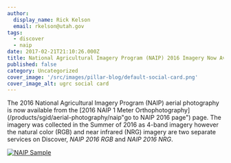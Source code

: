 ```yaml
---
author:
  display_name: Rick Kelson
  email: rkelson@utah.gov
tags:
  - discover
  - naip
date: 2017-02-21T21:10:26.000Z
title: National Agricultural Imagery Program (NAIP) 2016 Imagery Now Available
published: false
category: Uncategorized
cover_image: '/src/images/pillar-blog/default-social-card.png'
cover_image_alt: ugrc social card
---
```



The 2016 National Agricultural Imagery Program (NAIP) aerial photography is now available from the [2016 NAIP 1 Meter Orthophotography](/products/sgid/aerial-photography/naip"go to NAIP 2016 page") page. The imagery was collected in the Summer of 2016 as 4-band imagery however the natural color (RGB) and near infrared (NRG) imagery are two separate services on Discover, _NAIP 2016 RGB_ and _NAIP 2016 NRG_.

[![NAIP Sample](/images/404.png 'click for map')](/images/404.png)

<Contacts subject={frontmatter.title} contactKey="imagery" />

